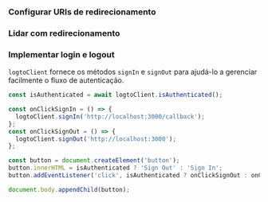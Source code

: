 

### Configurar URIs de redirecionamento

<SignInFlowSummary />

<AssumingUrl />

<WebConfigureRedirectUris />

### Lidar com redirecionamento

<HandleRedirect />

### Implementar login e logout

`logtoClient` fornece os métodos `signIn` e `signOut` para ajudá-lo a gerenciar facilmente o fluxo de autenticação.

<SignInNote calling=".signIn()" />

```js title="pages/Home.js"
const isAuthenticated = await logtoClient.isAuthenticated();

const onClickSignIn = () => {
  logtoClient.signIn('http://localhost:3000/callback');
};
const onClickSignOut = () => {
  logtoClient.signOut('http://localhost:3000');
};

const button = document.createElement('button');
button.innerHTML = isAuthenticated ? 'Sign Out' : 'Sign In';
button.addEventListener('click', isAuthenticated ? onClickSignOut : onClickSignIn);

document.body.appendChild(button);
```

<SignOutNote />
